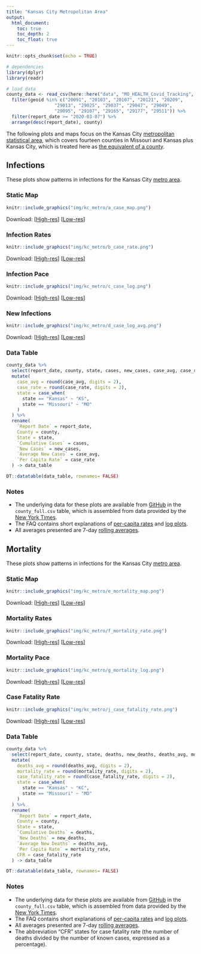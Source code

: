 ```yaml
---
title: "Kansas City Metropolitan Area"
output: 
  html_document:
    toc: true
    toc_depth: 2
    toc_float: true
---
```


```r
knitr::opts_chunk$set(echo = TRUE)

# dependencies
library(dplyr)
library(readr)

# load data
county_data <- read_csv(here::here("data", "MO_HEALTH_Covid_Tracking", "data", "county", "county_full.csv")) %>%
  filter(geoid %in% c("20091", "20103", "20107", "20121", "20209",
                  "29013", "29025", "29037", "29047", "29049", 
                  "29095", "29107", "29165", "29177", "29511")) %>%
  filter(report_date >= "2020-03-07") %>%
  arrange(desc(report_date), county)
```

The following plots and maps focus on the Kansas City <a href="faq.html#What_is_a_Metropolitan_Statistical_Area">metropolitan statistical area</a>, which covers fourteen counties in Missouri and Kansas plus Kansas City, which is treated here as <a href="faq.html#Why_Do_You_Treat_Joplin_and_Kansas_City_as_Counties">the equivalent of a county</a>.

## Infections {.tabset .tabset-fade .tabset-pills .padtop}
These plots show patterns in infections for the Kansas City <a href="faq.html#What_is_a_Metropolitan_Statistical_Area">metro area</a>.

### Static Map

```r
knitr::include_graphics("img/kc_metro/a_case_map.png")
```

Download: [<a href="https://raw.githubusercontent.com/slu-openGIS/covid_daily_viz/master/results/high_res/kc_metro/a_case_map.png" target="_blank">High-res</a>] [<a href="https://raw.githubusercontent.com/slu-openGIS/covid_daily_viz/master/results/low_res/kc_metro/a_case_map.png" target="_blank">Low-res</a>]

### Infection Rates

```r
knitr::include_graphics("img/kc_metro/b_case_rate.png")
```

Download: [<a href="https://raw.githubusercontent.com/slu-openGIS/covid_daily_viz/master/results/high_res/kc_metro/b_case_rate.png" target="_blank">High-res</a>] [<a href="https://raw.githubusercontent.com/slu-openGIS/covid_daily_viz/master/results/low_res/kc_metro/b_case_rate.png" target="_blank">Low-res</a>]

### Infection Pace

```r
knitr::include_graphics("img/kc_metro/c_case_log.png")
```

Download: [<a href="https://raw.githubusercontent.com/slu-openGIS/covid_daily_viz/master/results/high_res/kc_metro/c_case_log.png" target="_blank">High-res</a>] [<a href="https://raw.githubusercontent.com/slu-openGIS/covid_daily_viz/master/results/low_res/kc_metro/c_case_log.png" target="_blank">Low-res</a>]

### New Infections

```r
knitr::include_graphics("img/kc_metro/d_case_log_avg.png")
```

Download: [<a href="https://raw.githubusercontent.com/slu-openGIS/covid_daily_viz/master/results/high_res/kc_metro/d_case_log_avg.png" target="_blank">High-res</a>] [<a href="https://raw.githubusercontent.com/slu-openGIS/covid_daily_viz/master/results/low_res/kc_metro/d_case_log_avg.png" target="_blank">Low-res</a>]

### Data Table

```r
county_data %>%
  select(report_date, county, state, cases, new_cases, case_avg, case_rate) %>%
  mutate(
    case_avg = round(case_avg, digits = 2),
    case_rate = round(case_rate, digits = 2),
    state = case_when(
      state == "Kansas" ~ "KS",
      state == "Missouri" ~ "MO"
    )
  ) %>%
  rename(
    `Report Date` = report_date,
    County = county,
    State = state,
    `Cumulative Cases` = cases,
    `New Cases` = new_cases,
    `Average New Cases` = case_avg,
    `Per Capita Rate` = case_rate
  ) -> data_table

DT::datatable(data_table, rownames= FALSE)
```

### Notes

  * The underlying data for these plots are available from [GitHub](faq.html#How_Do_I_Download_Your_Data) in the `county_full.csv` table, which is assembled from data provided by the [New York Times](faq.html#Where_Do_These_Data_Come_From).
  * The FAQ contains short explanations of [per-capita rates](faq.html#What_are_Per_Capita_Rates) and [log plots](faq.html#What_are_Log_Plots).
  * All averages presented are 7-day [rolling averages](faq.html#What_are_Rolling_Averages).

## Mortality {.tabset .tabset-fade .tabset-pills .padtop}
These plots show patterns in infections for the Kansas City <a href="faq.html#What_is_a_Metropolitan_Statistical_Area">metro area</a>.

### Static Map

```r
knitr::include_graphics("img/kc_metro/e_mortality_map.png")
```

Download: [<a href="https://raw.githubusercontent.com/slu-openGIS/covid_daily_viz/master/results/high_res/kc_metro/e_mortality_map.png" target="_blank">High-res</a>] [<a href="https://raw.githubusercontent.com/slu-openGIS/covid_daily_viz/master/results/low_res/kc_metro/e_mortality_map.png" target="_blank">Low-res</a>]

### Mortality Rates

```r
knitr::include_graphics("img/kc_metro/f_mortality_rate.png")
```

Download: [<a href="https://raw.githubusercontent.com/slu-openGIS/covid_daily_viz/master/results/high_res/kc_metro/f_mortality_rate.png" target="_blank">High-res</a>] [<a href="https://raw.githubusercontent.com/slu-openGIS/covid_daily_viz/master/results/low_res/kc_metro/f_mortality_rate.png" target="_blank">Low-res</a>]

### Mortality Pace

```r
knitr::include_graphics("img/kc_metro/g_mortality_log.png")
```

Download: [<a href="https://raw.githubusercontent.com/slu-openGIS/covid_daily_viz/master/results/high_res/kc_metro/g_mortality_log.png" target="_blank">High-res</a>] [<a href="https://raw.githubusercontent.com/slu-openGIS/covid_daily_viz/master/results/low_res/kc_metro/g_mortality_log.png" target="_blank">Low-res</a>]

### Case Fatality Rate

```r
knitr::include_graphics("img/kc_metro/j_case_fatality_rate.png")
```

Download: [<a href="https://raw.githubusercontent.com/slu-openGIS/covid_daily_viz/master/results/high_res/kc_metro/j_case_fatality_rate.png" target="_blank">High-res</a>] [<a href="https://raw.githubusercontent.com/slu-openGIS/covid_daily_viz/master/results/low_res/kc_metro/j_case_fatality_rate.png" target="_blank">Low-res</a>]

### Data Table

```r
county_data %>%
  select(report_date, county, state, deaths, new_deaths, deaths_avg, mortality_rate, case_fatality_rate) %>%
  mutate(
    deaths_avg = round(deaths_avg, digits = 2),
    mortality_rate = round(mortality_rate, digits = 2),
    case_fatality_rate = round(case_fatality_rate, digits = 2),
    state = case_when(
      state == "Kansas" ~ "KC",
      state == "Missouri" ~ "MO"
    )
  ) %>%
  rename(
    `Report Date` = report_date,
    County = county,
    State = state,
    `Cumulative Deaths` = deaths,
    `New Deaths` = new_deaths,
    `Average New Deaths` = deaths_avg,
    `Per Capita Rate` = mortality_rate,
    CFR = case_fatality_rate
  ) -> data_table

DT::datatable(data_table, rownames= FALSE)
```

### Notes

  * The underlying data for these plots are available from [GitHub](faq.html#How_Do_I_Download_Your_Data) in the `county_full.csv` table, which is assembled from data provided by the [New York Times](faq.html#Where_Do_These_Data_Come_From).
  * The FAQ contains short explanations of [per-capita rates](faq.html#What_are_Per_Capita_Rates) and [log plots](faq.html#What_are_Log_Plots).
  * All averages presented are 7-day [rolling averages](faq.html#What_are_Rolling_Averages).
  * The abbreviation "CFR" states for case fatality rate (the number of deaths divided by the number of known cases, expressed as a percentage).
